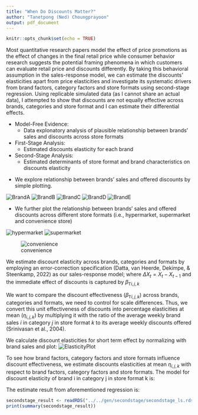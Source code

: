 ```yaml
---
title: "When Do Discounts Matter?"
author: "Tanetpong (Ned) Choungprayoon"
output: pdf_document
---
```


```r
knitr::opts_chunk$set(echo = TRUE)
```


\section{\centering Project Summary} 
Most quantitative research papers model the effect of price promotions as the effect of changes in the final retail price while consumer behavior research suggests the potential framing phenomena in which customers can evaluate retail price and discounts differently. By taking this behavioral assumption in the sales-response model, we can estimate the discounts’ elasticities apart from price elasticities and investigate its systematic drivers from brand factors, category factors and store formats using second-stage regression. Using replicable simulated data (as I cannot share an actual data), I attempted to show that discounts are not equally effective across brands, categories and store format and I can estimate their differential effects.

\section{\centering Table of Contents}
- Model-Free Evidence: 
  - Data explonatory analysis of plausible relationship between brands' sales and discounts across store formats
- First-Stage Analysis: 
  - Estimated discounts elasticity for each brand
- Second-Stage Analysis: 
  - Estimated determinants of store format and brand characteristics on discounts elasticity

\newpage

\section{Model-Free Evidence}

- We explore relationship between brands' sales and offered discounts by simple plotting.

![BrandA](../../gen/audit/discounts_sales_brand_a.png)
![BrandB](../../gen/audit/discounts_sales_brand_b.png)
![BrandC](../../gen/audit/discounts_sales_brand_c.png)
![BrandD](../../gen/audit/discounts_sales_brand_d.png)
![BrandE](../../gen/audit/discounts_sales_brand_e.png)

- We further plot the relationship between brands' sales and offered discounts across different store formats (i.e., hypermarket, supermarket and convenience store)

![hypermarket](../../gen/audit/discounts_sales_in_hypermarket.png)
![supermarket](../../gen/audit/discounts_sales_in_supermarket.png)


![convenience](../../gen/audit/discounts_sales_in_convenience.png)

\newpage
\section{First-Stage Analysis}
We estimate discount elasticity across brands, categories and formats by employing an error-correction specification (Datta, van Heerde, Dekimpe, & Steenkamp, 2022) as our sales-response model;
\begin{align*}
\Delta sales_{i,j,k,t} =\ &\beta_{0i,j,k} + \beta_{1i,j,k}\Delta RegPrice_{i,j,k,t} - \beta_{1'i,j,k}\Delta Discounts_{i,j,k,t} \nonumber \\
&+ \beta_{2i,j,k}\Delta LineLength_{i,j,k,t} \nonumber + \beta_{3i,j,k}\Delta CompPrice_{i,j,k,t} \nonumber \\
&+ \beta_{4i,j,k}\Delta CompLineLength_{i,j,k,t} \nonumber \\
&+ \gamma_{i,j,k}[Sales_{i,j,k,t-1} \nonumber \\
&\quad - \beta_{5i,j,k}(\Delta RegPrice_{i,j,k,t-1} - \Delta Discounts_{i,j,k,t-1})] \nonumber \\
&- \beta_{6i,j,k}\Delta LineLength_{i,j,k,t} \nonumber + \beta_{7i,j,k}Holiday_{t} + \varepsilon_{i,j,k}
\end{align*}
where $\Delta X_{t} = X_{t} - X_{t-1}$ and the immediate effect of discounts is captured by $\beta_{1'i,j,k}$

We want to compare the discount effectiveness ($\beta_{1'i,j,k}$) across brands, categories and formats, we need to control for scale differences. Thus, we convert this unit effectiveness of discounts into percentage elasticities at mean $(\eta_{i,j,k})$ by multiplying it with the ratio of the average weekly brand sales $i$ in category $j$ in store format $k$ to its average weekly discounts offered (Srinivasan et al., 2004).

\begin{equation*}
\eta_{i,j,k} = \frac{\beta_{1'i,j,k} \times Discounts_{i,j,k}}{Sales_{i,j,k}} \times 100
\end{equation*}


We calculate discount elasticities for short term effect by normalizing with brand sales and plot:
![ElasticityPlot](../../gen/firststage/plot_mean_elasticity.png)

\newpage
\section{Second-Stage Analysis}
To see how brand factors, category factors and store formats influence discount effectiveness, we estimate discounts elasticities at mean $\eta_{i,j,k}$ with respect to brand factors, category factors and store formats. The model for discount elasticity of brand i in category j in store format k is:
\begin{align*}
    \eta_{i,j,k} =\ & \delta_0 + \delta_1 \text{BrandDiscountDepth}_{i,j,k} + \delta_2 \text{BrandDiscountBreadth}_{i,j,k} \nonumber \\
    & + \delta_3 \text{Frequency}_{i,j,k} + \delta_4 \text{PrivateLabel}_{i,j} \nonumber \\
    & + \delta_5 \text{CatDiscountDepth}_{j,k} + \delta_6 \text{CatDiscountBreadth}_{j,k} \nonumber \\
    & + \delta_7 \text{CatDiscProportion}_{j,k} + \delta_8 \text{CatMarketComp}_{j,k} \nonumber \\
    & + \delta_9 \text{Format}_{k}
\end{align*}

The estimate result from aforementioned regression is:

```r
secondstage_result <- readRDS("../../gen/secondstage/secondstage_ls.rds")
print(summary(secondstage_result))
```

